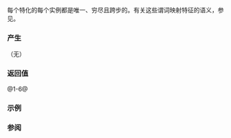 {{cpp/container/mdspan/layout_left/mapping/title|''mapping-traits''}}
{{cpp/container/mdspan/layout_left/mapping/navbar}}
{{dcl begin}}
{{dcl|num=1|since=c++23|
static constexpr bool is_unique() noexcept;
}}
{{dcl|num=2|since=c++23|
static constexpr bool is_exhaustive() noexcept;
}}
{{dcl|num=3|since=c++23|
static constexpr bool is_strided() noexcept;
}}
{{dcl|num=4|since=c++23|
static constexpr bool is_always_unique() noexcept;
}}
{{dcl|num=5|since=c++23|
static constexpr bool is_always_exhaustive() noexcept;
}}
{{dcl|num=6|since=c++23|
static constexpr bool is_always_strided() noexcept;
}}
{{dcl end}}

{{tt|mapping}} 每个特化的每个实例都是唯一、穷尽且跨步的。有关这些谓词映射特征的语义，参见{{named req|LayoutMapping}}。

===产生===
（无）

===返回值===
@1-6@ {{c|true}}

===示例===
{{example}}

===参阅===
{{todo}}

{{langlinks|de|en|es|ja|ru}}